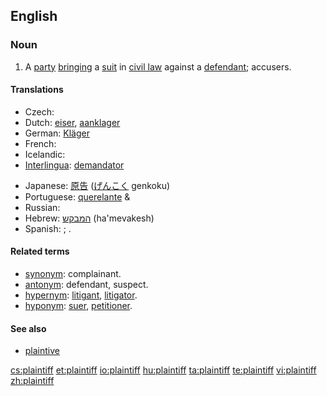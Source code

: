 ==English==
{{wikipedia}}

===Noun===
{{en-noun}}

# A [[party]] [[bringing]] a [[suit]] in [[civil law]] against a [[defendant]]; accusers.

====Translations====
{{trans-top|party bringing a suit in civil law against a defendant}}
* Czech: {{t-|cs|žalobce|m}}
* Dutch: [[eiser]], [[aanklager]]
* German: [[Kläger]] {{m}}
* French: {{t+|fr|demandeur}}
* Icelandic: {{t-|is|stefnandi|m}}
* [[Interlingua]]: [[demandator]]
{{trans-mid}}
* Japanese: [[原告]] ([[げんこく]] genkoku)
* Portuguese: [[querelante]] {{m}} & {{f}}
* Russian: {{t+|ru|истец|m|tr=ist'éc|sc=Cyrl}}
* Hebrew: [[המבקש]] (ha'mevakesh)
* Spanish: {{t|es|demandante}}; {{t-|es|querellante}}.

{{trans-bottom}}

====Related terms====
* [[synonym]]: complainant.
* [[antonym]]: defendant, suspect.
* [[hypernym]]: [[litigant]], [[litigator]].
* [[hyponym]]: [[suer]], [[petitioner]].

====See also====
* [[plaintive]]

[[cs:plaintiff]]
[[et:plaintiff]]
[[io:plaintiff]]
[[hu:plaintiff]]
[[ta:plaintiff]]
[[te:plaintiff]]
[[vi:plaintiff]]
[[zh:plaintiff]]